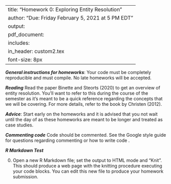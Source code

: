 
---
title: "Homework 0: Exploring Entity Resolution"
author: "Due: Friday February 5, 2021 at 5 PM EDT"
output: 
     pdf_document:
      includes: 
          in_header: custom2.tex
font-size: 8px
---

***General instructions for homeworks***: Your code must be completely reproducible and must compile. No late homeworks will be accepted.

***Reading*** Read the paper Binette and Steorts (2020) to get an overview of entity resolution. You'll want to refer to this during the course of the semester as it's meant to be a quick reference regarding the concepts that we will be covering. For more details, refer to the book by Christen (2012). 

***Advice***: Start early on the homeworks and it is advised that you not wait until the day of as these homeworks are meant to be longer and treated as case studies.

***Commenting code***
Code should be commented. See the Google style guide for questions regarding commenting or how to write code \url{https://google.github.io/styleguide/Rguide.xml}.

***R Markdown Test***

0. Open a new R Markdown file; set the output to HTML mode and "Knit". This should produce a web page with the knitting procedure executing your code blocks. You can edit this new file to produce your homework submission.


\textbf{Total points on assignment: 5 (reproducibility) + 25 points for the assignment.}

\begin{enumerate}
\item (15 points) Find \textbf{three examples} of entity resolution tasks using information publicly available. For each of the three examples, describe the problem at hand and what information is needed in order to distinguish the unique entities (or link/merge record that belong to each entity). Be sure to include a list of the records for each example and the public source where you found them. \textbf{Entities can be people or objects. One example can be about yourself if you find this easier to discuss and talk about.}

\vspace*{2em}

For example, you might use Google Scholar to search for a textbook. What kind of results do you get back? Are they unique or not? As another example, what happens when you try and search for someone on PubMed (such as an author or paper). How could identify unique papers? What other public records might have linkage problems? 

\item (5 points) Download and install the \texttt{RecordLinkage} package in R on your computer. View the help documentation for \texttt{strcmp}. Which string metrics can this function calculate?

\item (5 points) Read the six page paper describing the Jaro-Winkler string metric, ``String Comparator Metrics and Enhanced Decision Rules in the Fellegi-Sunter Model of Record Linkage.
Concentrate on Sections 1, 2.3, 2.4, and 3. We will discuss the Fellegi-Sunter model in more depth in class. 

\vspace*{2em}

On page 4, Table 1 provides Jaro-Winkler similarity values for several pairs of words.
Pick a pair of words and use the function \texttt{jarowinkler} to experiment with typographical errors in different places. 

\vspace*{2em}

What happens when you switch letters at the beginning of the word? the end? What if the letter moves two or three places? What happens if you leave out letters in one of the words? What types of changes result in larger decreases in the similarity score? Describe your results and provide reproducible code in order to back up any claims. 
\end{enumerate}
